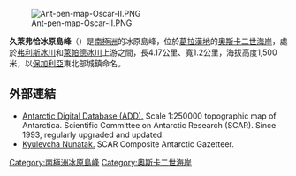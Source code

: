 [[Image:Ant-pen-map-Oscar-II.PNG|thumb]]

'''久萊弗恰冰原島峰'''（{{lang-en|Kyulevcha Nunatak}}）是[[南極洲|南極洲]]的冰原島峰，位於[[葛拉漢地|葛拉漢地]]的[[奧斯卡二世海岸|奧斯卡二世海岸]]，處於[[弗利斯冰川|弗利斯冰川]]和[[萊帕德冰川|萊帕德冰川]]上游之間，長4.17公里、寬1.2公里，海拔高度1,500米，以[[保加利亞|保加利亞]]東北部城鎮命名。

{{coord|65|57|45|S|63|30|33|W|display=title}}

==外部連結==
* [http://www.add.scar.org Antarctic Digital Database (ADD).]{{Wayback|url=http://www.add.scar.org/ |date=20170305000653 }} Scale 1:250000 topographic map of Antarctica. Scientific Committee on Antarctic Research (SCAR). Since 1993, regularly upgraded and updated.
* [https://data.aad.gov.au/aadc/gaz/scar/display_name.cfm?gaz_id=137553 Kyulevcha Nunatak.] {{Wayback|url=https://data.aad.gov.au/aadc/gaz/scar/display_name.cfm?gaz_id=137553 |date=20181001230607 }} SCAR Composite Antarctic Gazetteer.

{{DEFAULTSORT:Kyulevcha Nunatak}}
[[Category:南極洲冰原島峰|Category:南極洲冰原島峰]]
[[Category:奧斯卡二世海岸|Category:奧斯卡二世海岸]]


{{OscarIICoast-geo-stub}}